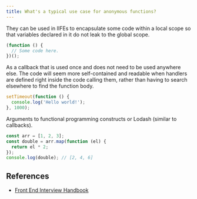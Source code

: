 ```yaml
---
title: What's a typical use case for anonymous functions?
---
```


They can be used in IIFEs to encapsulate some code within a local scope so that variables declared in it do not leak to the global scope.

```js
(function () {
  // Some code here.
})();
```

As a callback that is used once and does not need to be used anywhere else. The code will seem more self-contained and readable when handlers are defined right inside the code calling them, rather than having to search elsewhere to find the function body.

```js
setTimeout(function () {
  console.log('Hello world!');
}, 1000);
```

Arguments to functional programming constructs or Lodash (similar to callbacks).

```js
const arr = [1, 2, 3];
const double = arr.map(function (el) {
  return el * 2;
});
console.log(double); // [2, 4, 6]
```

## References

- [Front End Interview Handbook](https://www.frontendinterviewhandbook.com/javascript-questions)
